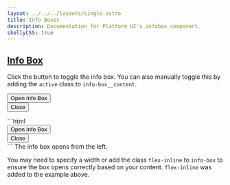 ```yaml
---
layout: ../../../layouts/single.astro
title: Info Boxes
description: Documentation for Platform UI's infobox component.
skellyCSS: true
---
```


<Requierjs/>

## [Info Box](#info-box)

Click the button to toggle the info box. You can also manually toggle this by adding the `active` class to `info-box__content`.

<Codedemo>
<div class="info-box flex-inline">
  <button class="button toggle-hidden" role="button" aria-label="Toggle">Open Info Box</button>
  <div class="info-box__content">
    <button class="button info-box__close">Close <i class="pi-times"aria-hidden="hidden"></i></button>
    <p class="skeleton" data-lines="4" role="presentation"></p>
  </div>
</div>
</Codedemo>

<Codemarkup>
```html
<div class="info-box">
  <!-- Info Box Trigger -->
  <button class="button toggle-hidden">
    Open Info Box
  </button>
  <!-- Info Box Content -->
  <div class="info-box__content">
    <button class="button info-box__close">
      Close 
      <i class="pi-times"></i>
    </button>
    <!-- Info Box content goes here! -->
  </div>
</div>
```
</Codemarkup>

<Modifiers>
<Modifiersrow modifier="info-box--left">
  The info box opens from the left.
</Modifiersrow>
</Modifiers>

<Callout header="info box tip">

You may need to specify a width or add the class `flex-inline` to `info-box` to ensure the box opens correctly based on your content. `flex-inline` was added to the example above.

</Callout>